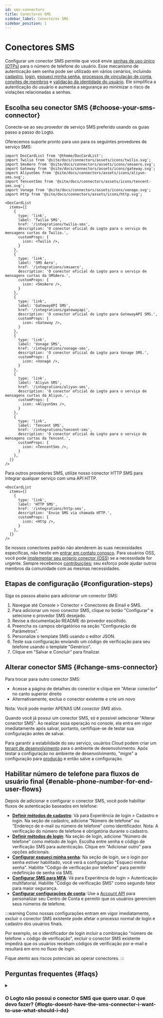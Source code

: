 ```yaml
---
id: sms-connectors
title: Conectores SMS
sidebar_label: Conectores SMS
sidebar_position: 1
---
```


# Conectores SMS

Configurar um conector SMS permite que você envie [senhas de uso único (OTPs)](https://auth.wiki/otp) para o número de telefone do usuário. Esse mecanismo de autenticação sem senha pode ser utilizado em vários cenários, incluindo [cadastro](/end-user-flows/sign-up-and-sign-in/sign-up), [login](/end-user-flows/sign-up-and-sign-in/sign-in), [esqueci minha senha](/end-user-flows/sign-up-and-sign-in/reset-password), [processos de vinculação de conta](/end-user-flows/sign-up-and-sign-in/social-sign-in#account-linking), [convites de membros](/end-user-flows/organization-experience/invite-organization-members) e [validação da identidade do usuário](/end-user-flows/security-verification). Ele simplifica a autenticação do usuário e aumenta a segurança ao minimizar o risco de violações relacionadas a senhas.

## Escolha seu conector SMS \{#choose-your-sms-connector}

Conecte-se ao seu provedor de serviço SMS preferido usando os guias passo a passo do Logto.

Oferecemos suporte pronto para uso para os seguintes provedores de serviço SMS:

```mdx-code-block
import DocCardList from '@theme/DocCardList';
import Twilio from '@site/docs/connectors/assets/icons/twilio.svg';
import SmsAero from '@site/docs/connectors/assets/icons/smsaero.svg';
import Gateway from '@site/docs/connectors/assets/icons/gateway.svg';
import AliyunSms from '@site/docs/connectors/assets/icons/aliyun-sms.svg';
import TencentSms from '@site/docs/connectors/assets/icons/tencent-sms.svg';
import Vonage from '@site/docs/connectors/assets/icons/vonage.svg';
import Http from '@site/docs/connectors/assets/icons/http.svg';

<DocCardList
  items={[
    {
      type: 'link',
      label: 'Twilio SMS',
      href: '/integrations/twilio-sms',
      description: 'O conector oficial do Logto para o serviço de mensagens curtas da Twilio.',
      customProps: {
        icon: <Twilio />,
      }
    },
    {
      type: 'link',
      label: 'SMS Aero',
      href: '/integrations/smsaero',
      description: 'O conector oficial do Logto para o serviço de mensagens curtas da SMSAero.',
      customProps: {
        icon: <SmsAero />,
      }
    },
    {
      type: 'link',
      label: 'GatewayAPI SMS',
      href: '/integrations/gatewayapi',
      description: 'O conector oficial do Logto para GatewayAPI SMS.',
      customProps: {
        icon: <Gateway />,
      }
    },
    {
      type: 'link',
      label: 'Vonage SMS',
      href: '/integrations/vonage-sms',
      description: 'O conector oficial do Logto para Vonage SMS.',
      customProps: {
        icon: <Vonage />,
      }
    },
    {
      type: 'link',
      label: 'Aliyun SMS',
      href: '/integrations/aliyun-sms',
      description: 'O conector oficial do Logto para o serviço de mensagens curtas da Aliyun.',
      customProps: {
        icon: <AliyunSms />,
      }
    },
    {
      type: 'link',
      label: 'Tencent SMS',
      href: '/integrations/tencent-sms',
      description: 'O conector oficial do Logto para o serviço de mensagens curtas da Tencent.',
      customProps: {
        icon: <TencentSms />,
      }
    },
  ]}
/>
```

Para outros provedores SMS, utilize nosso conector HTTP SMS para integrar qualquer serviço com uma API HTTP.

```mdx-code-block
<DocCardList
  items={[
    {
      type: 'link',
      label: 'HTTP SMS',
      href: '/integrations/http-sms',
      description: 'Envie SMS via chamada HTTP.',
      customProps: {
        icon: <Http />,
      }
    },
  ]}
/>
```

Se nossos conectores padrão não atenderem às suas necessidades específicas, não hesite em [entrar em contato conosco](https://logto.productlane.com/roadmap). Para usuários OSS, você pode [implementar seu próprio conector (OSS)](/logto-oss/develop-your-connector/implement-connectors#build-a-passwordless-connector) se a necessidade for urgente. Sempre recebemos [contribuições](/logto-oss/contribution); seu esforço pode ajudar outros membros da comunidade com as mesmas necessidades.

## Etapas de configuração \{#configuration-steps}

Siga os passos abaixo para adicionar um conector SMS:

1. Navegue até <CloudLink to="/connectors/passwordless">Console > Conector > Conectores de Email e SMS</CloudLink>.
2. Para adicionar um novo conector SMS, clique no botão "Configurar" e selecione o provedor SMS desejado.
3. Revise a documentação README do provedor escolhido.
4. Preencha os campos obrigatórios na seção "Configuração de Parâmetros".
5. Personalize o template SMS usando o editor JSON.
6. Teste sua configuração enviando um código de verificação para seu telefone usando o template "Genérico".
7. Clique em "Salvar e Concluir" para finalizar.

## Alterar conector SMS \{#change-sms-connector}

Para trocar para outro conector SMS:

- Acesse a página de detalhes do conector e clique em "Alterar conector" no canto superior direito
- Alternativamente, exclua o conector existente e crie um novo

Nota: Você pode manter APENAS UM _conector SMS_ ativo.

Quando você já possui um conector SMS, só é possível selecionar "Alterar conector SMS". Ao realizar essa operação no console, ela entra em vigor imediatamente após salvar, portanto, certifique-se de testar sua configuração antes de salvar.

Para garantir a estabilidade do seu serviço, usuários Cloud podem criar um [tenant de desenvolvimento](/logto-cloud/tenant-settings#development) para o ambiente de desenvolvimento. Após testar a configuração no ambiente de desenvolvimento, "migre" a configuração para [produção](/logto-cloud/tenant-settings#production) e então salve a configuração.

## Habilitar número de telefone para fluxos de usuário final \{#enable-phone-number-for-end-user-flows}

Depois de adicionar e configurar o conector SMS, você pode habilitar fluxos de autenticação baseados em telefone:

- [**Definir métodos de cadastro**](/end-user-flows/sign-up-and-sign-in/sign-up): Vá para <CloudLink to="/sign-in-experience/sign-up-and-sign-in">Experiência de login > Cadastro e login</CloudLink>. Na seção de cadastro, adicione "Número de telefone" ou "Endereço de e-mail ou número de telefone" como identificador. Nota: A verificação do número de telefone é obrigatória durante o cadastro.
- [**Definir métodos de login**](/end-user-flows/sign-up-and-sign-in/sign-in): Na seção de login, adicione "Número de telefone" como método de login. Escolha entre senha e código de verificação SMS para autenticação. Clique em "Adicionar outro" para opções adicionais.
- [**Configurar esqueci minha senha**](/end-user-flows/sign-up-and-sign-in/reset-password): Na seção de login, se o login por senha estiver habilitado, você verá a configuração "Esqueci minha senha". Habilite "Código de verificação por telefone" para permitir redefinição de senha via SMS.
- [**Configurar SMS para MFA**](/end-user-flows/mfa/sms-mfa): Vá para <CloudLink to="/mfa">Experiência de login > Autenticação multifatorial</CloudLink>. Habilite "Código de verificação SMS" como segundo fator para maior segurança.
- [**Configurar configurações de conta**](/end-user-flows/account-settings/by-account-api#manage-phone): Use a [Account API](/end-user-flows/account-settings/by-account-api) para personalizar seu Centro de Conta e permitir que os usuários gerenciem seus números de telefone.

:::warning
Como nossas configurações entram em vigor imediatamente, excluir o conector SMS existente pode afetar o processo normal de login e cadastro dos usuários finais.

Por exemplo, se o identificador de login incluir a combinação "número de telefone + código de verificação", excluir o conector SMS existente impedirá que os usuários recebam códigos de verificação por e-mail e resultará em erro no fluxo de login.

Fique atento aos riscos potenciais ao operar conectores.
:::

## Perguntas frequentes \{#faqs}

<details>
<summary>

### O Logto não possui o conector SMS que quero usar. O que devo fazer? \{#logto-doesnt-have-the-sms-connector-i-want-to-use-what-should-i-do}

</summary>

Ainda estamos trabalhando em mais conectores. Se você precisar de outras opções, basta nos informar suas necessidades no Discord e registrar uma solicitação de recurso no [GitHub](https://github.com/logto-io/logto/issues). Se precisar de mais assistência, você também pode [entrar em contato por e-mail](mailto:contact@logto.io).

Para usuários Logto open-source, fornecemos um método de criação de conector fácil de estender, permitindo que você [personalize seu próprio conector](/logto-oss/develop-your-connector) de acordo com seus cenários específicos. Você sempre será bem-vindo para enviar um pull request ao Logto, para que outros na comunidade também possam se beneficiar do seu trabalho.

</details>
